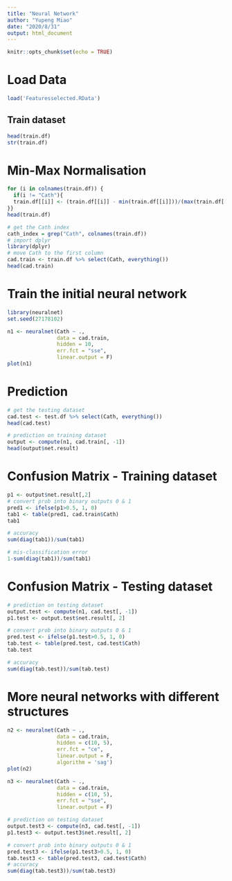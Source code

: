 ```yaml
---
title: "Neural Network"
author: "Yupeng Miao"
date: "2020/8/31"
output: html_document
---
```


```r
knitr::opts_chunk$set(echo = TRUE)
```

# Load Data
```r
load('Featuresselected.RData')
```
## Train dataset
```r
head(train.df)
str(train.df)
```
# Min-Max Normalisation
```r
for (i in colnames(train.df)) {
  if(i != "Cath"){
  train.df[[i]] <- (train.df[[i]] - min(train.df[[i]]))/(max(train.df[[i]]) - min(train.df[[i]]))
}}
head(train.df)
```
```r
# get the Cath index
cath_index = grep("Cath", colnames(train.df))
# import dplyr
library(dplyr)
# move Cath to the first column
cad.train <- train.df %>% select(Cath, everything())
head(cad.train)

```
# Train the initial neural network
```r
library(neuralnet)
set.seed(27178102)

```

```r
n1 <- neuralnet(Cath ~ .,
                data = cad.train,
                hidden = 10,
                err.fct = "sse",
                linear.output = F)
plot(n1)
```
# Prediction
```r
# get the testing dataset
cad.test <- test.df %>% select(Cath, everything())
head(cad.test)
```
```r
# prediction on training dataset
output <- compute(n1, cad.train[, -1])
head(output$net.result)
```
# Confusion Matrix - Training dataset
```r
p1 <- output$net.result[,2]
# convert prob into binary outputs 0 & 1
pred1 <- ifelse(p1>0.5, 1, 0)
tab1 <- table(pred1, cad.train$Cath)
tab1
```
```r
# accuracy
sum(diag(tab1))/sum(tab1)
```
```r
# mis-classification error
1-sum(diag(tab1))/sum(tab1)
```
# Confusion Matrix - Testing dataset
```r
# prediction on testing dataset
output.test <- compute(n1, cad.test[, -1])
p1.test <- output.test$net.result[, 2]

# convert prob into binary outputs 0 & 1
pred.test <- ifelse(p1.test>0.5, 1, 0)
tab.test <- table(pred.test, cad.test$Cath)
tab.test
```
```r
# accuracy
sum(diag(tab.test))/sum(tab.test)
```
# More neural networks with different structures
```r
n2 <- neuralnet(Cath ~ .,
                data = cad.train,
                hidden = c(10, 5),
                err.fct = "ce",
                linear.output = F,
                algorithm = 'sag')
plot(n2)
```

```r
n3 <- neuralnet(Cath ~ .,
                data = cad.train,
                hidden = c(10, 5),
                err.fct = "sse",
                linear.output = F)

# prediction on testing dataset
output.test3 <- compute(n3, cad.test[, -1])
p1.test3 <- output.test3$net.result[, 2]

# convert prob into binary outputs 0 & 1
pred.test3 <- ifelse(p1.test3>0.5, 1, 0)
tab.test3 <- table(pred.test3, cad.test$Cath)
# accuracy
sum(diag(tab.test3))/sum(tab.test3)
```

